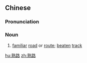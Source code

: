 ==Chinese==
{{zh-forms}}

===Pronunciation===
{{zh-pron
|m=熟lù
|c=suk6 lou6
|mn=qz:sia̍k-lō͘/tw,xm,zz:se̍k-lō͘
|cat=n
}}

===Noun===
{{zh-noun}}

# [[familiar]] [[road]] or [[route]]; [[beaten]] [[track]]

[[hu:熟路]]
[[zh:熟路]]